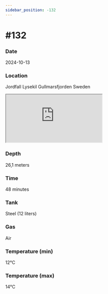 ```yaml
---
sidebar_position: -132
---
```


# #132

### Date
2024-10-13

### Location
Jordfall Lysekil Gullmarsfjorden Sweden
<iframe src='https://www.openstreetmap.org/export/embed.html?bbox=11.5651,58.3274,11.5751,58.3314&marker=58.3294,11.5701'></iframe>

### Depth
26,1 meters

### Time
48 minutes

### Tank
Steel (12 liters)

### Gas
Air

### Temperature (min)
12°C

### Temperature (max)
14°C